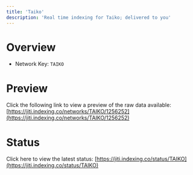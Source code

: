 ```yaml
---
title: 'Taiko'
description: 'Real time indexing for Taiko; delivered to you'
---
```


# Overview
- Network Key: `TAIKO`

# Preview
Click the following link to view a preview of the raw data available: [https://jiti.indexing.co/networks/TAIKO/1256252](https://jiti.indexing.co/networks/TAIKO/1256252)

# Status
Click here to view the latest status: [https://jiti.indexing.co/status/TAIKO](https://jiti.indexing.co/status/TAIKO)

